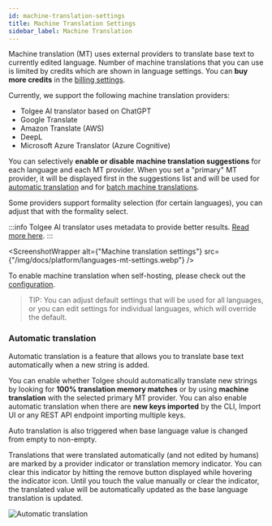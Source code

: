 ```yaml
---
id: machine-translation-settings
title: Machine Translation Settings
sidebar_label: Machine Translation
---
```


Machine translation (MT) uses external providers to translate base text to currently edited language.
Number of machine translations that you can use is limited by credits which are shown in language settings. You can **buy more credits** in the [billing settings](organization_settings#billing).

Currently, we support the following machine translation providers:

- Tolgee AI translator based on ChatGPT
- Google Translate
- Amazon Translate (AWS)
- DeepL
- Microsoft Azure Translator (Azure Cognitive)

You can selectively **enable or disable machine translation suggestions** for each language and each MT provider.
When you set a "primary" MT provider, it will be displayed first in the suggestions list and will be used for [automatic translation](#automatic-translation) and for [batch machine translations](/platform/translation_keys/batch_operations#available-batch-operations).

Some providers support formality selection (for certain languages), you can adjust that with the formality select.

:::info
Tolgee AI translator uses metadata to provide better results. [Read more here](/platform/translation_process/tolgee_translator).
:::

<ScreenshotWrapper
  alt={"Machine translation settings"}
  src={"/img/docs/platform/languages-mt-settings.webp"}
/>

To enable machine translation when self-hosting, please check out the [configuration](/platform/self_hosting/configuration#machine-translation).

> TIP: You can adjust default settings that will be used for all languages, or you can edit settings for individual languages, which will override the default.

### Automatic translation

Automatic translation is a feature that allows you to translate base text automatically when a new string is added.

You can enable whether Tolgee should automatically translate new strings by looking for **100% translation memory matches** or by using **machine translation** with the selected primary MT provider. You can also enable automatic translation when there are **new keys imported** by the CLI, Import UI or any REST API endpoint importing multiple keys.

Auto translation is also triggered when base language value is changed from empty to non-empty.

Translations that were translated automatically (and not edited by humans) are marked by a provider indicator or translation memory indicator. You can clear this indicator by hitting the remove button displayed while hovering the indicator icon. Until you touch the value manually or clear the indicator, the translated value will be automatically updated as the base language translation is updated.

![Automatic translation](/img/docs/platform/auto_translation.png)
